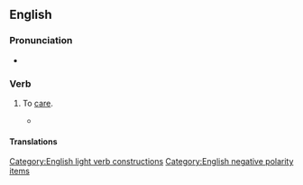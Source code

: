 ==English==

===Pronunciation===
* {{audio|en|en-au-not give a toss.ogg|Audio (AU)}}

===Verb===
{{en-verb|give<,,gave,given> a toss}}

# {{lb|en|British|Irish|Australia|slang|chiefly|in the negative}} To [[care]].
#: {{syn|en|Thesaurus:care}}
#* {{quote-journal|en|date=18 November 2019|author={{w|John Crace (writer)|John Crace}}|title=Boris Johnson gets down to the business of getting business down |journal=The Guardian|passage=“Tiles ... tiles ... splashback,” he burbled, trying to make himself heard over the crunching of diazepam tablets. Boris shrugged, not bothering to talk in meaningful sentences or even attempting to conceal the fact that he didn’t really '''give a toss.'''|url=https://www.theguardian.com/politics/2019/nov/18/boris-johnson-gets-down-to-the-business-of-getting-business-down}}

====Translations====
{{trans-see|give a shit}}

[[Category:English light verb constructions]]
[[Category:English negative polarity items]]